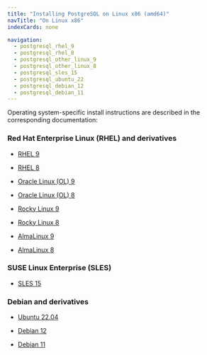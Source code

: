 ```yaml
---
title: "Installing PostgreSQL on Linux x86 (amd64)"
navTitle: "On Linux x86"
indexCards: none

navigation:
  - postgresql_rhel_9
  - postgresql_rhel_8
  - postgresql_other_linux_9
  - postgresql_other_linux_8
  - postgresql_sles_15
  - postgresql_ubuntu_22
  - postgresql_debian_12
  - postgresql_debian_11
---
```


Operating system-specific install instructions are described in the corresponding documentation:

### Red Hat Enterprise Linux (RHEL) and derivatives

- [RHEL 9](postgresql_rhel_9)

- [RHEL 8](postgresql_rhel_8)

- [Oracle Linux (OL) 9](postgresql_rhel_9)

- [Oracle Linux (OL) 8](postgresql_rhel_8)

- [Rocky Linux 9](postgresql_other_linux_9)

- [Rocky Linux 8](postgresql_other_linux_8)

- [AlmaLinux 9](postgresql_other_linux_9)

- [AlmaLinux 8](postgresql_other_linux_8)

### SUSE Linux Enterprise (SLES)

- [SLES 15](postgresql_sles_15)

### Debian and derivatives

- [Ubuntu 22.04](postgresql_ubuntu_22)

- [Debian 12](postgresql_debian_12)

- [Debian 11](postgresql_debian_11)
